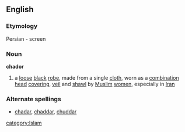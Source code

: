 ==English==
===Etymology===
Persian - screen
===Noun===
{{wikipedia}}
'''chador'''
# a [[loose]] [[black]] [[robe]], made from a single [[cloth]], worn as a [[combination]] [[head]] [[covering]], [[veil]] and [[shawl]] by [[Muslim]] [[women]], especially in [[Iran]]
===Alternate spellings===
*[[chadar]], [[chaddar]], [[chuddar]]
[[category:Islam]]
